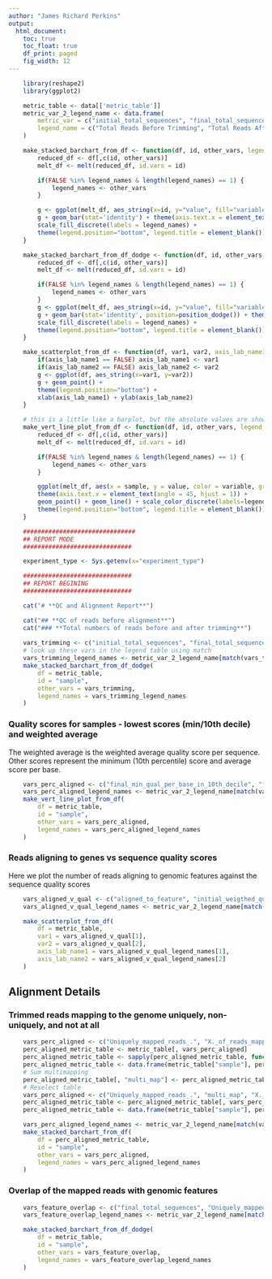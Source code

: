 ```yaml
---
author: "James Richard Perkins"
output:
  html_document:
    toc: true
    toc_float: true
    df_print: paged
    fig_width: 12
---
```


<style>
    body .main-container {
        max-width: 90%;
    }
</style>

```r
	library(reshape2)
	library(ggplot2)

	metric_table <- data[['metric_table']]
	metric_var_2_legend_name <- data.frame(
		metric_var = c("initial_total_sequences", "final_total_sequences", "Uniquely_mapped_reads_.", "multi_map", "X._of_reads_mapped_to_multiple_loci", "X._of_reads_mapped_to_too_many_loci", "X._of_reads_unmapped._too_short", "X._of_reads_unmapped._other", "Uniquely_mapped_reads_number", "aligned_to_feature", "initial_weigthed_qual_per_sequence", "number_duplicatedreads.estimated.", "final_mean_qual_per_base", "final_min_qual_per_base_in_10th_decile", "final_min_qual_per_base_in_lower_quartile", "final_weigthed_qual_per_sequence"),
		legend_name = c("Total Reads Before Trimming", "Total Reads After Trimming", "Unique Map %", "Multi-mapping %", "Multi Map %", "Multi Map-too many %", "Unmapped: Too Short %", "Unmapped: Other %", "Unique Map", "Aligned to Genomic Feature", "Weighted Sequence Quality Before Trimming", "Estimated Duplicated Reads", "Average Base Quality", "Min Qual per Base (Tenth Decile)", "Min Qual per Base (Lower Quartile)", "Weighted Sequence Quality")
	)

	make_stacked_barchart_from_df <- function(df, id, other_vars, legend_names=FALSE) {
		reduced_df <- df[,c(id, other_vars)]
		melt_df <- melt(reduced_df, id.vars = id)

		if(FALSE %in% legend_names & length(legend_names) == 1) {
			legend_names <- other_vars
		}

		g <- ggplot(melt_df, aes_string(x=id, y="value", fill="variable"))
		g + geom_bar(stat='identity') + theme(axis.text.x = element_text(angle = 45, hjust = 1)) +
		scale_fill_discrete(labels = legend_names) +
		theme(legend.position="bottom", legend.title = element_blank())
	}

	make_stacked_barchart_from_df_dodge <- function(df, id, other_vars, legend_names=FALSE) {
		reduced_df <- df[,c(id, other_vars)]
		melt_df <- melt(reduced_df, id.vars = id)

		if(FALSE %in% legend_names & length(legend_names) == 1) {
			legend_names <- other_vars
		}
		g <- ggplot(melt_df, aes_string(x=id, y="value", fill="variable"))
		g + geom_bar(stat='identity', position=position_dodge()) + theme(axis.text.x = element_text(angle = 45, hjust = 1)) +
		scale_fill_discrete(labels = legend_names) +
		theme(legend.position="bottom", legend.title = element_blank())
	}

	make_scatterplot_from_df <- function(df, var1, var2, axis_lab_name1=FALSE, axis_lab_name2=FALSE) {
		if(axis_lab_name1 == FALSE) axis_lab_name1 <- var1
		if(axis_lab_name2 == FALSE) axis_lab_name2 <- var2
		g <- ggplot(df, aes_string(x=var1, y=var2))
		g + geom_point() +
		theme(legend.position="bottom") +
		xlab(axis_lab_name1) + ylab(axis_lab_name2)
	}

	# this is a little like a barplot, but the absolute values are shown, with a line connecting them.
	make_vert_line_plot_from_df <- function(df, id, other_vars, legend_names=FALSE){
		reduced_df <- df[,c(id, other_vars)]
		melt_df <- melt(reduced_df, id.vars = id)

		if(FALSE %in% legend_names & length(legend_names) == 1) {
			legend_names <- other_vars
		}

		ggplot(melt_df, aes(x = sample, y = value, color = variable, group = variable)) + 
		theme(axis.text.x = element_text(angle = 45, hjust = 1)) +
     	geom_point() + geom_line() + scale_color_discrete(labels=legend_names) +
		theme(legend.position="bottom", legend.title = element_blank())
	}

	###############################
	## REPORT MODE
	##############################

	experiment_type <- Sys.getenv(x="experiment_type")

	##############################
	## REPORT BEGINING
	##############################

	cat("# **QC and Alignment Report**")
```



```r
	cat("## **QC of reads before alignment**")
	cat("### **Total numbers of reads before and after trimming**")
	
	vars_trimming <- c("initial_total_sequences", "final_total_sequences")
	# look up these vars in the legend table using match
	vars_trimming_legend_names <- metric_var_2_legend_name[match(vars_trimming, metric_var_2_legend_name$metric_var), "legend_name" ]
	make_stacked_barchart_from_df_dodge(
		df = metric_table, 
        id = "sample", 
        other_vars = vars_trimming,
        legend_names = vars_trimming_legend_names
    )
```

### **Quality scores for samples - lowest scores (min/10th decile) and weighted average**

The weighted average is the weighted average  quality score per sequence. Other scores represent the minimum (10th percentile) score and average score per base.
```r
	vars_perc_aligned <- c("final_min_qual_per_base_in_10th_decile", "final_min_qual_per_base_in_lower_quartile", "final_mean_qual_per_base", "final_weigthed_qual_per_sequence")
	vars_perc_aligned_legend_names <- metric_var_2_legend_name[match(vars_perc_aligned, metric_var_2_legend_name$metric_var), "legend_name" ]
	make_vert_line_plot_from_df(
		df = metric_table, 
		id = "sample", 
		other_vars = vars_perc_aligned,
		legend_names = vars_perc_aligned_legend_names
	)
```

### **Reads aligning to genes vs sequence quality scores**

Here we plot the number of reads aligning to genomic features against the sequence quality scores

```r
	vars_aligned_v_qual <- c("aligned_to_feature", "initial_weigthed_qual_per_sequence")
	vars_aligned_v_qual_legend_names <- metric_var_2_legend_name[match(vars_aligned_v_qual, metric_var_2_legend_name$metric_var), "legend_name" ]

    make_scatterplot_from_df(
		df = metric_table,
		var1 = vars_aligned_v_qual[1],
		var2 = vars_aligned_v_qual[2],
		axis_lab_name1 = vars_aligned_v_qual_legend_names[1],
		axis_lab_name2 = vars_aligned_v_qual_legend_names[2]
	)
```

## **Alignment Details**

### **Trimmed reads mapping to the genome uniquely, non-uniquely, and not at all**

```r

	vars_perc_aligned <- c("Uniquely_mapped_reads_.", "X._of_reads_mapped_to_multiple_loci", "X._of_reads_mapped_to_too_many_loci", "X._of_reads_unmapped._too_short", "X._of_reads_unmapped._other")
	perc_aligned_metric_table <- metric_table[, vars_perc_aligned]
	perc_aligned_metric_table <- sapply(perc_aligned_metric_table, function(x) as.numeric(gsub("\\%", "", x)))
	perc_aligned_metric_table <- data.frame(metric_table["sample"], perc_aligned_metric_table)
	# Sum multimapping
	perc_aligned_metric_table[, "multi_map"] <- perc_aligned_metric_table[,"X._of_reads_mapped_to_multiple_loci"] + perc_aligned_metric_table[,"X._of_reads_mapped_to_too_many_loci"]
	# Reselect table
	vars_perc_aligned <- c("Uniquely_mapped_reads_.", "multi_map", "X._of_reads_unmapped._too_short", "X._of_reads_unmapped._other")
	perc_aligned_metric_table <- perc_aligned_metric_table[, vars_perc_aligned]
	perc_aligned_metric_table <- data.frame(metric_table["sample"], perc_aligned_metric_table)

    vars_perc_aligned_legend_names <- metric_var_2_legend_name[match(vars_perc_aligned, metric_var_2_legend_name$metric_var), "legend_name" ]
    make_stacked_barchart_from_df(
		df = perc_aligned_metric_table, 
        id = "sample", 
        other_vars = vars_perc_aligned,
        legend_names = vars_perc_aligned_legend_names
    )
```

### **Overlap of the mapped reads with genomic features**

```r
	vars_feature_overlap <- c("final_total_sequences", "Uniquely_mapped_reads_number", "aligned_to_feature")
	vars_feature_overlap_legend_names <- metric_var_2_legend_name[match(vars_feature_overlap, metric_var_2_legend_name$metric_var), "legend_name" ]

    make_stacked_barchart_from_df_dodge(
		df = metric_table, 
        id = "sample", 
        other_vars = vars_feature_overlap,
        legend_names = vars_feature_overlap_legend_names
    )
```
